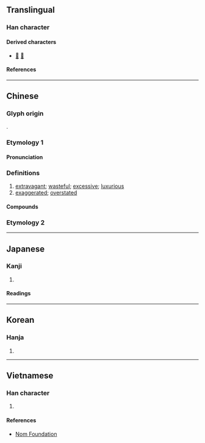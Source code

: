 {{character info}}
==Translingual==

===Han character===
{{Han char|rn=9|rad=人|as=06|sn=8|four=27227|canj=ONIN|ids=⿰亻多}}

====Derived characters====
*[[𣔢]] [[㢋]]

====References====
{{Han ref|kx=0101.190|dkj=00583|dj=0215.010|hdz=10151.080|uh=4F88}}

----

==Chinese==
{{zh-forms}}

===Glyph origin===
{{Han etym}}
{{Han compound|人|多|ls=psc|c1=s|c2=p|t1=person}}.

===Etymology 1===

====Pronunciation====
{{zh-pron
|m=chǐ
|c=ci2
|mn=qz:chhír/tw,xm,zz:chhí
|mc=y
|oc=y
|cat=a
}}

===Definitions===
{{zh-hanzi}}

# [[extravagant]]; [[wasteful]]; [[excessive]]; [[luxurious]]
# [[exaggerated]]; [[overstated]]

====Compounds====
{{zh-der|不侈|侈侈|侈口|侈弇|侈糜|侈言|侈談|侈論|侈離|侈靡|奢侈|奢侈品|汰侈|浮侈|窮奢極侈|豪侈|踰侈|饒侈}}

===Etymology 2===
{{zh-see|濟|v|{{qualifier|Min}} many}}

----

==Japanese==

===Kanji===
{{ja-kanji|grade=|rs=人06}}

# {{rfdef|ja|sort=人06}}

====Readings====
{{ja-readings
|goon=し
|kanon=し
|kun=おご-る
}}

----

==Korean==

===Hanja===
{{ko-hanja|치}}

# {{rfdef|ko|sort=人06}}

----

==Vietnamese==

===Han character===
{{vi-readings|reading=[[xỉ]], [[ẩy]], [[xảy]], [[xí]], [[đứa]], [[xẩy]], [[xi]]|rs=人06}}

# {{rfdef|vi|sort=人06}}

====References====
* [http://nomfoundation.org/common/nom_details.php?codepoint=4f88 Nom Foundation]